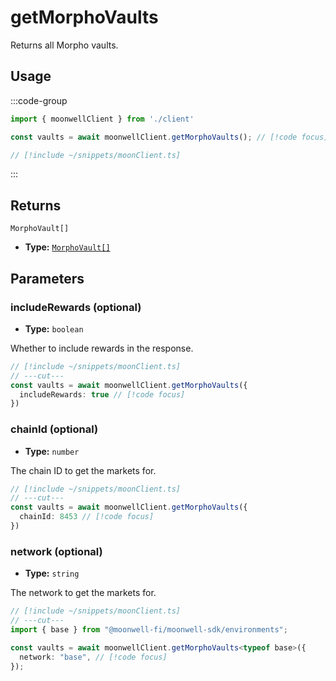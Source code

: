 
# getMorphoVaults

Returns all Morpho vaults.

## Usage

:::code-group

```ts twoslash [example.ts]
import { moonwellClient } from './client'

const vaults = await moonwellClient.getMorphoVaults(); // [!code focus]
```

```ts twoslash [client.ts] filename="client.ts"
// [!include ~/snippets/moonClient.ts]
```

:::

## Returns

```
MorphoVault[]
```

- **Type:** [`MorphoVault[]`](/docs/glossary/types#morphovault)

## Parameters

### includeRewards (optional)

- **Type:** `boolean`

Whether to include rewards in the response.

```ts twoslash
// [!include ~/snippets/moonClient.ts]
// ---cut---
const vaults = await moonwellClient.getMorphoVaults({
  includeRewards: true // [!code focus]
})
```

### chainId (optional)

- **Type:** `number`

The chain ID to get the markets for.

```ts twoslash
// [!include ~/snippets/moonClient.ts]
// ---cut---
const vaults = await moonwellClient.getMorphoVaults({
  chainId: 8453 // [!code focus]
})
```

<OptionalNetworkParameterInfo />

### network (optional)

- **Type:** `string`

The network to get the markets for.

```ts twoslash
// [!include ~/snippets/moonClient.ts]
// ---cut---
import { base } from "@moonwell-fi/moonwell-sdk/environments";

const vaults = await moonwellClient.getMorphoVaults<typeof base>({
  network: "base", // [!code focus]
});
```